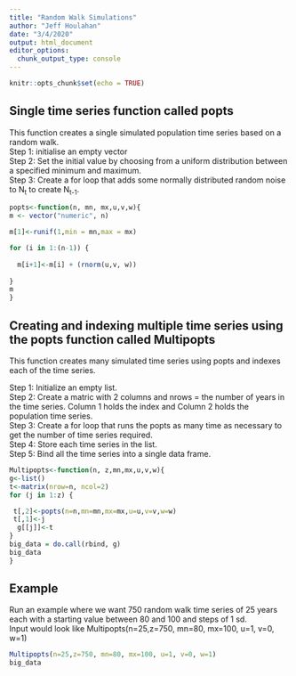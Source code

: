```yaml
---
title: "Random Walk Simulations"
author: "Jeff Houlahan"
date: "3/4/2020"
output: html_document
editor_options: 
  chunk_output_type: console
---
```


```r
knitr::opts_chunk$set(echo = TRUE)
```

## Single time series function called popts

This function creates a single simulated population time series
based on a random walk.   
Step 1: initialise an empty vector   
Step 2: Set the initial value by choosing from a uniform distribution between a specified 
  minimum and maximum.   
  Step 3: Create a for loop that adds some normally distributed random noise to N~t~
to create N~t-1~.   


```r
popts<-function(n, mn, mx,u,v,w){
m <- vector("numeric", n)

m[1]<-runif(1,min = mn,max = mx)

for (i in 1:(n-1)) {
  
  m[i+1]<-m[i] + (rnorm(u,v, w))
  
}
m
}
```

## Creating and indexing multiple time series using the popts function called Multipopts

This function creates many simulated time series using popts and indexes each of the time series.   

Step 1: Initialize an empty list.   
Step 2: Create a matric with 2 columns and nrows = the number of years in the time series.
Column 1 holds the index and Column 2 holds the population time series.   
Step 3: Create a for loop that runs the popts as many time as necessary to get the number of time 
series required.   
Step 4: Store each time series in the list.   
Step 5: Bind all the time series into a single data frame.   

```r
Multipopts<-function(n, z,mn,mx,u,v,w){
g<-list()
t<-matrix(nrow=n, ncol=2)
for (j in 1:z) {

 t[,2]<-popts(n=n,mn=mn,mx=mx,u=u,v=v,w=w)
 t[,1]<-j
  g[[j]]<-t
}
big_data = do.call(rbind, g)
big_data
}
```

## Example   

Run an example where we want 750 random walk time series of 25 years each with a starting value between 80 and 100 and steps of 1 sd.   
Input would look like Multipopts(n=25,z=750, mn=80, mx=100, u=1, v=0, w=1)

```r
Multipopts(n=25,z=750, mn=80, mx=100, u=1, v=0, w=1)
big_data
```


